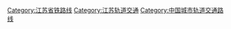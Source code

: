 [[Category:江苏省铁路线|Category:江苏省铁路线]]
[[Category:江苏轨道交通|Category:江苏轨道交通]]
[[Category:中国城市轨道交通路线|Category:中国城市轨道交通路线]]